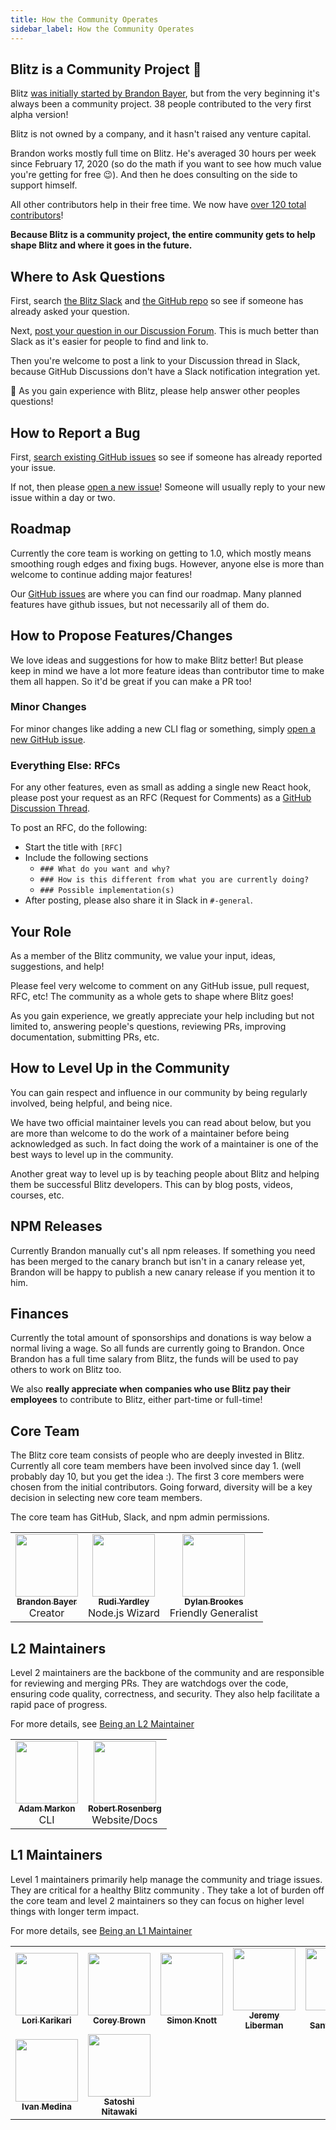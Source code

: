 ```yaml
---
title: How the Community Operates
sidebar_label: How the Community Operates
---
```


## Blitz is a Community Project 🤝

Blitz [was initially started by Brandon Bayer](./community-history), but from the very beginning it's always been a community project. 38 people contributed to the very first alpha version!

Blitz is not owned by a company, and it hasn't raised any venture capital.

Brandon works mostly full time on Blitz. He's averaged 30 hours per week since February 17, 2020 (so do the math if you want to see how much value you're getting for free 😉). And then he does consulting on the side to support himself.

All other contributors help in their free time. We now have [over 120 total contributors](https://github.com/blitz-js/blitz#contributors-)!

**Because Blitz is a community project, the entire community gets to help shape Blitz and where it goes in the future.**

## Where to Ask Questions

First, search [the Blitz Slack](https://slack.blitzjs.com) and [the GitHub repo](https://github.com/blitz-js/blitz) so see if someone has already asked your question.

Next, [post your question in our Discussion Forum](https://github.com/blitz-js/blitz/discussions). This is much better than Slack as it's easier for people to find and link to.

Then you're welcome to post a link to your Discussion thread in Slack, because GitHub Discussions don't have a Slack notification integration yet.

🙏 As you gain experience with Blitz, please help answer other peoples questions!

## How to Report a Bug

First, [search existing GitHub issues](https://github.com/blitz-js/blitz/issues?q=is%3Aissue) so see if someone has already reported your issue.

If not, then please [open a new issue](https://github.com/blitz-js/blitz/issues/new/choose)! Someone will usually reply to your new issue within a day or two.

## Roadmap

Currently the core team is working on getting to 1.0, which mostly means smoothing rough edges and fixing bugs. However, anyone else is more than welcome to continue adding major features!

Our [GitHub issues](https://github.com/blitz-js/blitz/issues) are where you can find our roadmap. Many planned features have github issues, but not necessarily all of them do.

## How to Propose Features/Changes

We love ideas and suggestions for how to make Blitz better! But please keep in mind we have a lot more feature ideas than contributor time to make them all happen. So it'd be great if you can make a PR too!

### Minor Changes

For minor changes like adding a new CLI flag or something, simply [open a new GitHub issue](https://github.com/blitz-js/blitz/issues/new/choose).

### Everything Else: RFCs

For any other features, even as small as adding a single new React hook, please post your request as an RFC (Request for Comments) as a [GitHub Discussion Thread](https://github.com/blitz-js/blitz/discussions/category_choices).

To post an RFC, do the following:

- Start the title with `[RFC]`
- Include the following sections
  - `### What do you want and why?`
  - `### How is this different from what you are currently doing?`
  - `### Possible implementation(s)`
- After posting, please also share it in Slack in `#-general`.

## Your Role

As a member of the Blitz community, we value your input, ideas, suggestions, and help!

Please feel very welcome to comment on any GitHub issue, pull request, RFC, etc! The community as a whole gets to shape where Blitz goes!

As you gain experience, we greatly appreciate your help including but not limited to, answering people's questions, reviewing PRs, improving documentation, submitting PRs, etc.

## How to Level Up in the Community

You can gain respect and influence in our community by being regularly involved, being helpful, and being nice.

We have two official maintainer levels you can read about below, but you are more than welcome to do the work of a maintainer before being acknowledged as such. In fact doing the work of a maintainer is one of the best ways to level up in the community.

Another great way to level up is by teaching people about Blitz and helping them be successful Blitz developers. This can by blog posts, videos, courses, etc.

## NPM Releases

Currently Brandon manually cut's all npm releases. If something you need has been merged to the canary branch but isn't in a canary release yet, Brandon will be happy to publish a new canary release if you mention it to him.

## Finances

Currently the total amount of sponsorships and donations is way below a normal living a wage. So all funds are currently going to Brandon. Once Brandon has a full time salary from Blitz, the funds will be used to pay others to work on Blitz too.

We also **really appreciate when companies who use Blitz pay their employees** to contribute to Blitz, either part-time or full-time!

## Core Team

The Blitz core team consists of people who are deeply invested in Blitz. Currently all core team members have been involved since day 1. (well probably day 10, but you get the idea :). The first 3 core members were chosen from the initial contributors. Going forward, diversity will be a key decision in selecting new core team members.

The core team has GitHub, Slack, and npm admin permissions.

<table>
  <tr>
    <td align="center">
      <a href="https://twitter.com/flybayer">
        <img src="https://avatars3.githubusercontent.com/u/8813276?v=4" width="100px;" alt="" />
        <br />
        <sub>
          <b>Brandon Bayer</b>
        </sub>
      </a>
      <br />
      Creator
    </td>
    <td align="center">
      <a href="https://medium.com/@ryardley">
        <img src="https://avatars0.githubusercontent.com/u/1256409?v=4" width="100px;" alt="" />
        <br />
        <sub>
          <b>Rudi Yardley</b>
        </sub>
      </a>
      <br />
      Node.js Wizard
    </td>
    <td align="center">
      <a href="https://merelinguist.now.sh">
        <img src="https://avatars3.githubusercontent.com/u/24858006?v=4" width="100px;" alt="" />
        <br />
        <sub>
          <b>Dylan Brookes</b>
        </sub>
      </a>
      <br />
      Friendly Generalist
    </td>
  </tr>
</table>

## L2 Maintainers

Level 2 maintainers are the backbone of the community and are responsible for reviewing and merging PRs. They are watchdogs over the code, ensuring code quality, correctness, and security. They also help facilitate a rapid pace of progress.

For more details, see [Being an L2 Maintainer](./maintainers)

<table>
  <tr>
    <td align="center">
      <a href="https://github.com/aem">
        <img src="https://avatars0.githubusercontent.com/u/1909883?v=4" width="100px;" alt="" />
        <br />
        <sub>
          <b>Adam Markon</b>
        </sub>
      </a>
      <br />
      CLI
    </td>
    <td align="center">
      <a href="http://robdrosenberg.com">
        <img src="https://avatars0.githubusercontent.com/u/20813991?v=4" width="100px;" alt="" />
        <br />
        <sub>
          <b>Robert Rosenberg</b>
        </sub>
      </a>
      <br />
      Website/Docs
    </td>
  </tr>
</table>

## L1 Maintainers

Level 1 maintainers primarily help manage the community and triage issues. They are critical for a healthy Blitz community . They take a lot of burden off the core team and level 2 maintainers so they can focus on higher level things with longer term impact.

For more details, see [Being an L1 Maintainer](./maintainers)

<table>
  <tr>
    <td align="center">
      <a href="https://github.com/LoriKarikari">
        <img src="https://avatars1.githubusercontent.com/u/7902980?v=4" width="100px;" alt="" />
        <br />
        <sub>
          <b>Lori Karikari</b>
        </sub>
      </a>
    </td>
    <td align="center">
      <a href="https://corey-brown.com">
        <img src="https://avatars1.githubusercontent.com/u/12791148?v=4" width="100px;" alt="" />
        <br />
        <sub>
          <b>Corey Brown</b>
        </sub>
      </a>
    </td>
    <td align="center">
      <a href="http://simonknott.de">
        <img src="https://avatars1.githubusercontent.com/u/14912729?v=4" width="100px;" alt="" />
        <br />
        <sub>
          <b>Simon Knott</b>
        </sub>
      </a>
    </td>
    <td align="center">
      <a href="http://jeremyliberman.com/">
        <img src="https://avatars3.githubusercontent.com/u/2754163?v=4" width="100px;" alt="" />
        <br />
        <sub>
          <b>Jeremy Liberman</b>
        </sub>
      </a>
    </td>
    <td align="center">
      <a href="http://jagascript.com">
        <img src="https://avatars0.githubusercontent.com/u/4562878?v=4" width="100px;" alt="" />
        <br />
        <sub>
          <b>Jaga Santagostino</b>
        </sub>
      </a>
    </td>
    <td align="center">
      <a href="https://simonpeterdebbarma.com">
        <img src="https://avatars3.githubusercontent.com/u/31207418?v=4" width="100px;" alt="" />
        <br />
        <sub>
          <b>Simon Debbarma</b>
        </sub>
      </a>
    </td>
    <td align="center">
      <a href="https://github.com/jclancy93">
        <img src="https://avatars2.githubusercontent.com/u/7850202?v=4" width="100px;" alt="" />
        <br />
        <sub>
          <b>Jack Clancy</b>
        </sub>
      </a>
    </td>
  </tr>
  <tr>
    <td align="center">
      <a href="https://twitter.com/ivandevp">
        <img src="https://avatars3.githubusercontent.com/u/9284690?v=4" width="100px;" alt="" />
        <br />
        <sub>
          <b>Ivan Medina</b>
        </sub>
      </a>
    </td>
    <td align="center">
      <a href="https://twitter.com/nitaking_">
        <img src="https://avatars2.githubusercontent.com/u/10850034?v=4" width="100px;" alt="" />
        <br />
        <sub>
          <b>Satoshi Nitawaki</b>
        </sub>
      </a>
    </td>
  </tr>
</table>
